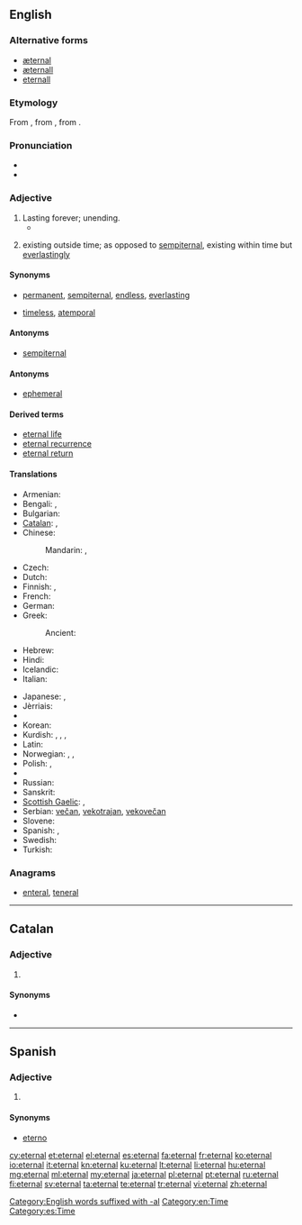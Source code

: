 ==English==

===Alternative forms===
* [[æternal]] {{qualifier|chiefly archaic}}
* [[æternall]] {{qualifier|obsolete}}
* [[eternall]] {{qualifier|obsolete}}

===Etymology===
From {{etyl|LL.|en}} {{term|aeternalis|lang=la}}, from {{etyl|la}} {{term|aeternus||eternal|lang=la}}, from {{term|aevum||age|lang=la}}.

===Pronunciation===
* {{audio|en-us-eternal.ogg|Audio (US)}}
* {{rhymes|ɜː(r)nəl}}

===Adjective===
{{en-adj|-}}

# Lasting forever; unending.
#*{{quote-news
|year=2012
|date=May 27
|author=Nathan Rabin
|title=TV: Review: THE SIMPSONS (CLASSIC): “New Kid On The Block” (season 4, episode 8; originally aired 11/12/1992)
|work=The Onion AV Club
|url=http://www.avclub.com/articles/new-kid-on-the-block,75341/
|page=
|passage=In a bid to understand the '''eternal''' mystery that is woman, Bart goes to the least qualified possible source for advice and counsel: his father, who remarkably seems to have made it to his mid-30s without quite figuring out much of anything. }}
# {{philosophy}} existing outside time; as opposed to [[sempiternal]], existing within time but [[everlastingly]]

====Synonyms====
* {{sense|lasting forever; unending}} [[permanent]], [[sempiternal]], [[endless]], [[everlasting]]
* {{sense|existing outside time}} [[timeless]], [[atemporal]]

====Antonyms====
* [[sempiternal]]

====Antonyms====
* [[ephemeral]]

====Derived terms====
* [[eternal life]]
* [[eternal recurrence]]
* [[eternal return]]

====Translations====
{{trans-top|lasting forever}}
* Armenian: {{t-|hy|հավերժական|tr=haveržakan|sc=Armn}}
* Bengali: {{t-|bn|অনন্ত|sc=Beng}}, {{t-|bn|অমর|sc=Beng}}
* Bulgarian: {{t+|bg|вечен|sc=Cyrl}}
* [[Catalan]]: {{t-|ca|etern}}, {{t-|ca|eternal}}
* Chinese:
*: Mandarin: {{t-|cmn|永遠|sc=Hani}},  {{t-|cmn|永远|tr=yǒngyuǎn|sc=Hani}}
* Czech: {{t+|cs|věčný|m}}
* Dutch: {{t+|nl|eeuwig}}
* Finnish: {{t+|fi|ikuinen}}, {{t-|fi|päättymätön}}
* French: {{t+|fr|éternel}}
* German: {{t+|de|ewig}}
* Greek:
*: Ancient: {{tø|grc|ἀΐδιος|sc=polytonic|tr=aïdios}}
* Hebrew: {{t+|he|נצח|m|tr=natzkhi|alt=נצחי|sc=Hebr}}
* Hindi: {{t-|hi|सनातन|m|tr=sanaatan|sc=Deva}}
* Icelandic: {{t+|is|eilífur}}
* Italian: {{t+|it|eterno}}
{{trans-mid}}
* Japanese: {{t+|ja|永遠|alt=永遠の|tr=えいえんの, eien-no}},  {{t+|ja|永久|alt=永久の|tr=えいきゅうの, eikyū-no}}
* Jèrriais: {{tø|roa-jer|êtèrnel}}
* {{trreq|Khmer}}
* Korean: {{t+|ko|영원히|sc=Kore}}
* Kurdish: {{t+|ku|ebedî}}, {{t+|ku|herherî}}, {{t+|ku|hetahetayî}}, {{t+|ku|bêdawî}}
* Latin: {{t+|la|aeternus}}
* Norwegian: {{t+|no|evig}},  {{t-|no|endeløs}},  {{t-|no|evinnelig}}
* Polish: {{t+|pl|wieczny|m}}, {{t-|pl|wieczysty|m}}
* {{trreq|Portuguese}}
* Russian: {{t+|ru|вечный|tr=véčnyj}}
* Sanskrit: {{t-|sa|सनातन}}
* [[Scottish Gaelic]]: {{t-|gd|maireannach}}, {{t-|gd|sìorraidh}}
* Serbian: [[večan]], [[vekotrajan]], [[vekovečan]]
* Slovene: {{t+|sl|večen}}
* Spanish: {{t+|es|eterno}}, {{t+|es|eternal}}
* Swedish: {{t+|sv|evig}}
* Turkish: {{t+|tr|sonsuz}}
{{trans-bottom}}

===Anagrams===
* [[enteral#English|enteral]], [[teneral#English|teneral]]

[[Category:English words suffixed with -al]]
[[Category:en:Time]]

----

==Catalan==

===Adjective===
{{ca-adj|type=mf}}

# {{l|en|eternal}}

====Synonyms====
* {{l|ca|etern}}

----

==Spanish==

===Adjective===
{{es-adj|pl=eternales}}

# {{l|en|eternal}}

====Synonyms====
* [[eterno]]

[[Category:es:Time]]

[[cy:eternal]]
[[et:eternal]]
[[el:eternal]]
[[es:eternal]]
[[fa:eternal]]
[[fr:eternal]]
[[ko:eternal]]
[[io:eternal]]
[[it:eternal]]
[[kn:eternal]]
[[ku:eternal]]
[[lt:eternal]]
[[li:eternal]]
[[hu:eternal]]
[[mg:eternal]]
[[ml:eternal]]
[[my:eternal]]
[[ja:eternal]]
[[pl:eternal]]
[[pt:eternal]]
[[ru:eternal]]
[[fi:eternal]]
[[sv:eternal]]
[[ta:eternal]]
[[te:eternal]]
[[tr:eternal]]
[[vi:eternal]]
[[zh:eternal]]